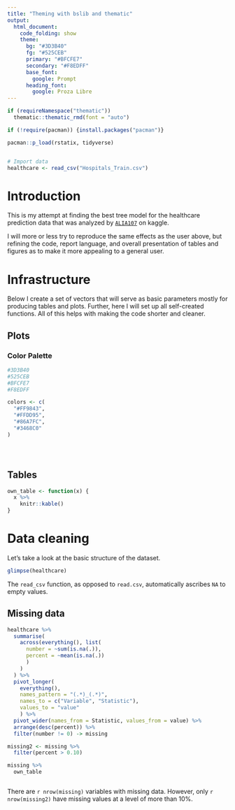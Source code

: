 ```yaml
---
title: "Theming with bslib and thematic"
output: 
  html_document:
    code_folding: show
    theme:
      bg: "#3D3B40"
      fg: "#525CEB"
      primary: "#BFCFE7"
      secondary: "#F8EDFF"
      base_font:
        google: Prompt
      heading_font:
        google: Proza Libre
---
```


```r
if (requireNamespace("thematic")) 
  thematic::thematic_rmd(font = "auto")

if (!require(pacman)) {install.packages("pacman")}

pacman::p_load(rstatix, tidyverse)


# Import data
healthcare <- read_csv("Hospitals_Train.csv")


```



# Introduction 

This is my attempt at finding the best tree model for the healthcare prediction data that was analyzed by [`ALIA107`](https://www.kaggle.com/code/bvc5283/healthcare-prediction/notebook) on kaggle. 

I will more or less try to reproduce the same effects as the user above, but refining the code, report language, and overall presentation of tables and figures as to make it more appealing to a general user.

# Infrastructure

Below I create a set of vectors that will serve as basic parameters mostly for producing tables and plots.
Further, here I will set up all self-created functions.
All of this helps with making the code shorter and cleaner.

## Plots


### Color Palette

```r

#3D3B40
#525CEB
#BFCFE7
#F8EDFF

colors <- c(
  "#FF9843",
  "#FFDD95",
  "#86A7FC",
  "#3468C0"
)





```



## Tables


```r

own_table <- function(x) {
  x %>% 
    knitr::kable()
}

```




# Data cleaning

Let's take a look at the basic structure of the dataset.

```r

glimpse(healthcare)


```

The `read_csv` function, as opposed to `read.csv`, automatically ascribes `NA` to empty values.

## Missing data


```r

healthcare %>% 
  summarise(
    across(everything(), list(
      number = ~sum(is.na(.)), 
      percent = ~mean(is.na(.))
      )
    )
  ) %>% 
  pivot_longer(
    everything(), 
    names_pattern = "(.*)_(.*)",
    names_to = c("Variable", "Statistic"),
    values_to = "value"
    ) %>% 
  pivot_wider(names_from = Statistic, values_from = value) %>% 
  arrange(desc(percent)) %>% 
  filter(number != 0) -> missing

missing2 <- missing %>% 
  filter(percent > 0.10)

missing %>% 
  own_table



```

There are `r nrow(missing)` variables with missing data. However, only `r nrow(missing2)` have missing values at a level of more than 10%.




